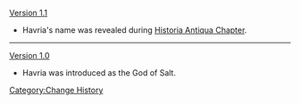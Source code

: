 [[Version 1.1]]
* Havria's name was revealed during [[Historia Antiqua Chapter]].
----
[[Version 1.0]]
* Havria was introduced as the God of Salt.
<noinclude>[[Category:Change History]]</noinclude>